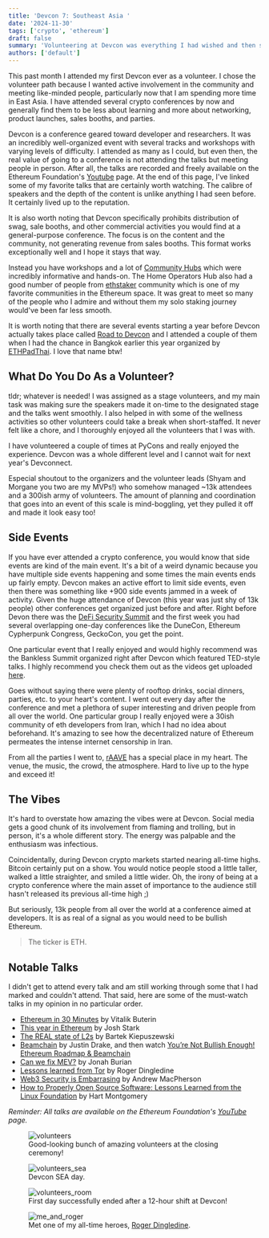 ```yaml
---
title: 'Devcon 7: Southeast Asia '
date: '2024-11-30'
tags: ['crypto', 'ethereum']
draft: false
summary: 'Volunteering at Devcon was everything I had wished and then some.'
authors: ['default']
---
```


This past month I attended my first Devcon ever as a volunteer. I chose the volunteer path because I wanted active
involvement in the community and meeting like-minded people, particularly now that I am spending more time in East
Asia. I have attended several crypto conferences by now and generally find them to be less about learning and more
about networking, product launches, sales booths, and parties.

Devcon is a conference geared toward developer and researchers. It was an incredibly well-organized event with
several tracks and workshops with varying levels of difficulty. I attended as many as I could, but even then, the
real value of going to a conference is not attending the talks but meeting people in person. After all, the
talks are recorded and freely available on the Ethereum Foundation's
[Youtube](https://www.youtube.com/@EthereumFoundation/playlists) page. At the end of this page, I've linked some of
my favorite talks that are certainly worth watching. The calibre of speakers and the depth of the content is unlike
anything I had seen before. It certainly lived up to the reputation.

It is also worth noting that Devcon specifically prohibits distribution of swag, sale booths, and other commercial
activities you would find at a general-purpose conference. The focus is on the content and the community, not
generating revenue from sales booths. This format works exceptionally well and I hope it stays that way.

Instead you have workshops and a lot of
[Community Hubs](https://forum.devcon.org/t/introducing-the-14-devcon-sea-community-hubs/4428) which were incredibly
informative and hands-on. The Home Operators Hub also had a good number of people from
[ethstaker](https://ethstaker.cc/) community which is one of my favorite communities in the Ethereum space. It was
great to meet so many of the people who I admire and without them my solo staking journey would've been far less smooth.

It is worth noting that there are several events starting a year before Devcon actually takes place called
[Road to Devcon](https://devcon.org/en/road-to-devcon/) and I attended a couple of them when I had the chance in
Bangkok earlier this year organized by [ETHPadThai](https://ethpadthai.org/). I love that name btw!

## What Do You Do As a Volunteer?

tldr; whatever is needed! I was assigned as a stage volunteers, and my main task was making sure the speakers made
it on-time to the designated stage and the talks went smoothly. I also helped in with some of the wellness
activities so other volunteers could take a break when short-staffed. It never felt like a chore, and I thoroughly
enjoyed all the volunteers that I was with.

I have volunteered a couple of times at PyCons and really enjoyed the experience. Devcon was a whole different level
and I cannot wait for next year's Devconnect.

Especial shoutout to the organizers and the volunteer leads (Shyam and Morgane you two are my MVPs!) who somehow
managed  ~13k attendees and a 300ish army of
volunteers. The amount of planning and coordination that goes into an event of this scale is mind-boggling, yet they
pulled it off and made it look easy too!

## Side Events

If you have ever attended a crypto conference, you would know that side events are kind of the main event. It's a
bit of a weird dynamic because you have multiple side events happening and some times the main events ends up fairly
empty. Devcon makes an active effort to limit side events, even then there was something like +900 side events jammed
in a week of activity. Given the huge attendance of Devcon (this year was just shy of 13k people) other conferences
get organized just before and after. Right before Devon there was the
[DeFi Security Summit](https://defisecuritysummit.org/) and the first week you had several overlapping one-day
conferences like the DuneCon, Ethereum Cypherpunk Congress, GeckoCon, you get the point.

One particular event that I really enjoyed and would highly recommend was the Bankless Summit organized right after
Devcon which featured TED-style talks. I highly recommend you check them out as the videos get uploaded
[here](https://www.youtube.com/@Bankless/videos).

Goes without saying there were plenty of rooftop drinks, social dinners, parties, etc. to your heart's content. I went
out every day after the conference and met a plethora of super interesting and driven people from all over the world.
One particular group I really enjoyed were a 30ish community of eth developers from Iran, which I had no idea about
beforehand. It's amazing to see how the decentralized nature of Ethereum permeates the intense internet censorship
in Iran.

From all the parties I went to, [rAAVE](https://x.com/raave) has a special place in my heart. The venue, the music,
the crowd, the atmosphere. Hard to live up to the hype and exceed it!

## The Vibes

It's hard to overstate how amazing the vibes were at Devcon. Social media gets a good chunk of its involvement from
flaming and trolling, but in person, it's a whole different story. The energy was palpable and the enthusiasm was
infectious.

Coincidentally, during Devcon crypto markets started nearing all-time highs. Bitcoin certainly put on a show. You
would notice people stood a little taller, walked a little straighter, and smiled a little wider. Oh, the irony of
being at a crypto conference where the main asset of importance to the audience still hasn't released its previous
all-time high ;)

But seriously, 13k people from all over the world at a conference aimed at developers. It is as real of a signal as
you would need to be bullish Ethereum.

>The ticker is ETH.

## Notable Talks

I didn't get to attend every talk and am still working through some that I had marked and couldn't attend. That said,
here are some of the must-watch talks in my opinion in no particular order.

* [Ethereum in 30 Minutes](https://www.youtube.com/watch?v=ei3tDRMjw6k) by Vitalik Buterin
* [This year in Ethereum](https://www.youtube.com/watch?v=YyK8i2-0aPk) by Josh Stark
* [The REAL state of L2s](https://www.youtube.com/watch?v=Khur38hvCs0) by Bartek Kiepuszewski
* [Beamchain](https://www.youtube.com/watch?v=lRqnFrqpq4k) by Justin Drake, and then watch [You’re Not Bullish
Enough! Ethereum Roadmap & Beamchain](https://www.youtube.com/watch?v=8mJDt8TGebc&t=1726s)
* [Can we fix MEV?](https://www.youtube.com/watch?v=S6PH3od_e00) by Jonah Burian
* [Lessons learned from Tor](https://www.youtube.com/watch?v=o302oKXbdK8) by Roger Dingledine
* [Web3 Security is Embarrasing](https://www.youtube.com/watch?v=4dr7sL42GAw) by Andrew MacPherson
* [How to Properly Open Source Software: Lessons Learned from the Linux Foundation](https://www.youtube.com/watch?v=9wDusmibYCg) by Hart Montgomery


_Reminder: All talks are available on the Ethereum Foundation's
[YouTube](https://www.youtube.com/@EthereumFoundation/playlists?themeRefresh=1) page._

<figure>
	<img src="/static/images/2024_11_volunteers_stage.jpg" alt="volunteers"/>
	<figcaption>
		Good-looking bunch of amazing volunteers at the closing ceremony!
	</figcaption>
</figure>


<figure>
	<img src="/static/images/2024_11_devcon_sea.jpg" alt="volunteers_sea"/>
	<figcaption>
		Devcon SEA day.
	</figcaption>
</figure>

<figure>
	<img src="/static/images/2024_11_volunteers_room.jpg" alt="volunteers_room"/>
	<figcaption>
		First day successfully ended after a 12-hour shift at Devcon!
	</figcaption>
</figure>

<figure>
	<img src="/static/images/2024_11_roger.jpg" alt="me_and_roger"/>
	<figcaption>
		Met one of my all-time heroes,
		<a href="https://en.wikipedia.org/wiki/Roger_Dingledine">Roger Dingledine</a>.
	</figcaption>
</figure>